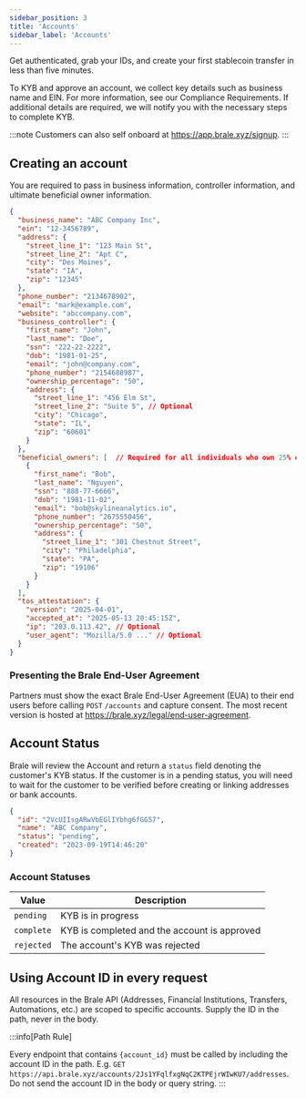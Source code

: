 ```yaml
---
sidebar_position: 3
title: 'Accounts'
sidebar_label: 'Accounts'
---
```


<p class="intro-subheading">
  Get authenticated, grab your IDs, and create your first stablecoin transfer in less than five
  minutes.
</p>

To KYB and approve an account, we collect key details such as business name and EIN. For more information, see our Compliance Requirements. If additional details are required, we will notify you with the necessary steps to complete KYB.

:::note
Customers can also self onboard at https://app.brale.xyz/signup.
:::

## Creating an account

You are required to pass in business information, controller information, and ultimate beneficial owner information.

<HTTPMethod method="POST" endpoint="https://api.brale.xyz/accounts" />

```json title="Request"
{
  "business_name": "ABC Company Inc",
  "ein": "12-3456789",
  "address": {
    "street_line_1": "123 Main St",
    "street_line_2": "Apt C",
    "city": "Des Moines",
    "state": "IA",
    "zip": "12345"
  },
  "phone_number": "2134678902",
  "email": "mark@example.com",
  "website": "abccompany.com",
  "business_controller": {
    "first_name": "John",
    "last_name": "Doe",
    "ssn": "222-22-2222",
    "dob": "1981-01-25",
    "email": "john@company.com",
    "phone_number": "2154688987",
    "ownership_percentage": "50",
    "address": {
      "street_line_1": "456 Elm St",
      "street_line_2": "Suite 5", // Optional
      "city": "Chicago",
      "state": "IL",
      "zip": "60601"
    }
  },
  "beneficial_owners": [  // Required for all individuals who own 25% or greater of the business
    {
      "first_name": "Bob",
      "last_name": "Nguyen",
      "ssn": "888-77-6666",
      "dob": "1981-11-02",
      "email": "bob@skylineanalytics.io",
      "phone_number": "2675550456",
      "ownership_percentage": "50",
      "address": {
        "street_line_1": "301 Chestnut Street",
        "city": "Philadelphia",
        "state": "PA",
        "zip": "19106"
      }
    }
  ],
  "tos_attestation": {
    "version": "2025-04-01",
    "accepted_at": "2025-05-13 20:45:15Z",
    "ip": "203.0.113.42", // Optional
    "user_agent": "Mozilla/5.0 ..." // Optional
  }
}
```

### Presenting the Brale End-User Agreement

Partners must show the exact Brale End-User Agreement (EUA) to their end users before calling `POST` `/accounts` and capture consent. The most recent version is hosted at <ExternalLink href="https://brale.xyz/legal/end-user-agreement" title="View Brale End-User Agreement">https://brale.xyz/legal/end-user-agreement</ExternalLink>.

## Account Status

Brale will review the Account and return a `status` field denoting the customer's KYB status. If the customer is in a pending status, you will need to wait for the customer to be verified before creating or linking addresses or bank accounts.

<HTTPMethod method="GET" endpoint="https://api.brale.xyz/accounts/:id" />

```json title="Response"
{
  "id": "2VcUIIsgARwVbEGlIYbhg6fGG57",
  "name": "ABC Company",
  "status": "pending",
  "created": "2023-09-19T14:46:20"
}
```

### Account Statuses

| Value      | Description                                  |
| ---------- | -------------------------------------------- |
| `pending`  | KYB is in progress                           |
| `complete` | KYB is completed and the account is approved |
| `rejected` | The account's KYB was rejected               |

## Using Account ID in every request

All resources in the Brale API (Addresses, Financial Institutions, Transfers, Automations, etc.) are scoped to specific accounts. Supply the ID in the path, never in the body.

:::info[Path Rule]

Every endpoint that contains `{account_id}` must be called by including the account ID in the path.
E.g. `GET` `https://api.brale.xyz/accounts/2Js1YFqlfxgNqC2KTPEjrWIwKU7/addresses`. Do not send the account ID in the body or query string.
:::
